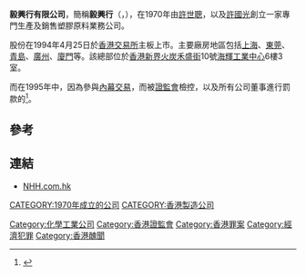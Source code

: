 '''毅興行有限公司'''，簡稱'''毅興行'''（'''{{lang-en|Ngai Hing Hong Company Limited}}'''，{{hkex|1047}}），在1970年由[[許世聰|許世聰]]，以及[[許國光|許國光]]創立一家專門生產及銷售塑膠原料業務公司。

股份在1994年4月25日於[[香港交易所|香港交易所]]主板上市。主要廠房地區包括[[上海|上海]]、[[東莞|東莞]]、[[青島|青島]]、[[廣州|廣州]]、[[廈門|廈門]]等。該總部位於[[香港|香港]][[新界|新界]][[火炭|火炭]][[禾盛街|禾盛街]]10號[[海輝工業中心|海輝工業中心]]6樓3室。

而在1995年中，因為參與[[內幕交易|內幕交易]]，而被[[證券及期貨事務監察委員會|證監會]]檢控，以及所有公司董事進行罰款的<ref>{{Cite web |url=http://www.idt.gov.hk/english/doc/NHH-Main%20report.pdf |title=內幕交易審裁處對毅興行有限公司進行裁決書（只提供英文版） |access-date=2012-01-03 |archive-date=2019-10-19 |archive-url=https://web.archive.org/web/20191019083709/https://www.idt.gov.hk/english/doc/NHH-Main%20report.pdf |dead-url=no }}</ref>。

==參考==
{{reflist}}

==連結==
*[http://www.nhh.com.hk NHH.com.hk] {{Wayback|url=http://www.nhh.com.hk/ |date=20200815195721 }}

[[CATEGORY:1970年成立的公司|CATEGORY:1970年成立的公司]]
[[Category:化學工業公司|Category:化學工業公司]]
[[CATEGORY:香港製造公司|CATEGORY:香港製造公司]]
[[Category:香港證監會|Category:香港證監會]]
[[Category:香港罪案|Category:香港罪案]]
[[Category:經濟犯罪|Category:經濟犯罪]]
[[Category:香港醜聞|Category:香港醜聞]]